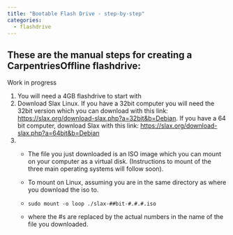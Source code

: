 ```yaml
---
title: "Bootable Flash Drive - step-by-step"
categories:
  - flashdrive
---
```


## These are the manual steps for creating a CarpentriesOffline flashdrive:

::: {.callout-note}
Work in progress
:::

1. You will need a 4GB flashdrive to start with 
1. Download Slax Linux. If you have a 32bit computer you will need the 32bit version which you can download with this link: <a href="https://slax.org/download-slax.php?a=32bit&b=Debian">https://slax.org/download-slax.php?a=32bit&b=Debian</a>. If you have a 64 bit computer, download Slax with this link: <a href="https://slax.org/download-slax.php?a=64bit&b=Debian">https://slax.org/download-slax.php?a=64bit&b=Debian</a>
1. - The file you just downloaded is an ISO image which you can mount on your computer as a virtual disk. (Instructions to mount of the three main operating systems will follow soon).

   - To mount on Linux, assuming you are in the same directory as where you download the iso to.
   - `sudo mount -o loop ./slax-##bit-#.#.#.iso `
   - where the #s are replaced by the actual numbers in the name of the file you downloaded.

